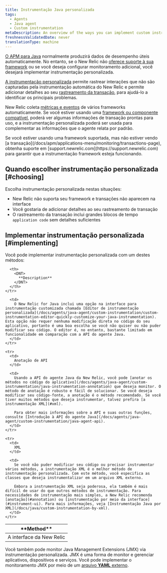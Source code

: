 ```yaml
---
title: Instrumentação Java personalizada
tags:
  - Agents
  - Java agent
  - Custom instrumentation
metaDescription: An overview of the ways you can implement custom instrumentation for your New Relic-monitored Java application.
freshnessValidatedDate: never
translationType: machine
---
```


[O APM para Java](/docs/agents/java-agent/getting-started/introduction-new-relic-java) normalmente produzirá dados de desempenho úteis automaticamente. No entanto, se o New Relic não [oferece suporte à sua framework](/docs/agents/java-agent/getting-started/compatibility-requirements-java-agent) ou se você deseja configurar monitoramento adicional, você desejará implementar instrumentação personalizada.

[A instrumentação personalizada](/docs/apm/agents/manage-apm-agents/agent-data/custom-instrumentation/) permite rastrear interações que não são capturadas pela instrumentação automática do New Relic e permite adicionar detalhes ao seu [rastreamento da transação](/docs/traces/transaction-traces), para ajudá-lo a identificar os principais problemas.

New Relic coleta [métricas e eventos](/docs/data-analysis/metrics/analyze-your-metrics/data-collection-metric-timeslice-event-data) de vários frameworks automaticamente. Se você estiver usando uma [framework ou componente compatível](/docs/agents/java-agent/getting-started/compatibility-requirements-java-agent), poderá ver algumas informações de transação prontas para uso, e a instrumentação personalizada poderá ser usada para complementar as informações que o agente relata por padrão.

<Callout variant="important">
  Se você estiver usando uma framework suportada, mas não estiver vendo [a transação](/docs/apm/applications-menu/monitoring/transactions-page), obtenha suporte em [support.newrelic.com](https://support.newrelic.com) para garantir que a instrumentação framework esteja funcionando.
</Callout>

## Quando escolher instrumentação personalizada [#choosing]

Escolha instrumentação personalizada nestas situações:

* New Relic não suporta seu framework e transações não aparecem na interface
* Você gostaria de adicionar detalhes ao seu rastreamento de transação
* O rastreamento da transação inclui grandes blocos de tempo `application code` sem detalhes suficientes

## Implementar instrumentação personalizada [#implementing]

Você pode implementar instrumentação personalizada com um destes métodos:

<table>
  <thead>
    <tr>
      <th style={{ width: "200px" }}>
        <DNT>
          **Method**
        </DNT>
      </th>

      <th>
        <DNT>
          **Description**
        </DNT>
      </th>
    </tr>
  </thead>

  <tbody>
    <tr>
      <td>
        A interface da New Relic
      </td>

      <td>
        O New Relic for Java inclui uma opção na interface para instrumentação customizada chamada [Editor de instrumentação personalizada](/docs/agents/java-agent/custom-instrumentation/custom-instrumentation-editor-quickly-customize-your-java-instrumentation). Esta opção não requer nenhuma modificação direta no código do seu aplicativo, portanto é uma boa escolha se você não quiser ou não puder modificar seu código. O editor é, no entanto, bastante limitado em funcionalidade em comparação com a API do agente Java.
      </td>
    </tr>

    <tr>
      <td>
        Anotação de API
      </td>

      <td>
        Usando a API do agente Java da New Relic, você pode [anotar os métodos no código do aplicativo](/docs/agents/java-agent/custom-instrumentation/java-instrumentation-annotation) que deseja monitor. O método de anotação é robusto e fácil de solucionar. Se você deseja modificar seu código-fonte, a anotação é o método recomendado. Se você tiver muitos métodos que deseja instrumentar, talvez prefira [a instrumentação XML](#xml).

        Para obter mais informações sobre a API e suas outras funções, consulte [Introdução à API do agente Java](/docs/agents/java-agent/custom-instrumentation/java-agent-api).
      </td>
    </tr>

    <tr>
      <td>
        XML
      </td>

      <td>
        Se você não puder modificar seu código ou precisar instrumentar vários métodos, a instrumentação XML é o melhor método de instrumentação personalizada. Com este método, você especifica as classes que deseja instrumentalizar em um arquivo XML externo.

        Embora a instrumentação XML seja poderosa, ela também é mais difícil de usar do que outros métodos de instrumentação. Para necessidades de instrumentação mais simples, a New Relic recomenda [anotação](#annotation) ou [instrumentação por meio da interface](#instrument-ui). Para mais informações, veja [Instrumentação Java por XML](/docs/java/custom-instrumentation-by-xml).
      </td>
    </tr>
  </tbody>
</table>

Você também pode monitor Java Management Extensions (JMX) via instrumentação personalizada. JMX é uma forma de monitor e gerenciar aplicativos, dispositivos e serviços. Você pode implementar o monitoramento JMX por meio de um [arquivo <DNT>**YAML**</DNT> externo](/docs/java/custom-jmx-instrumentation-by-yml).
